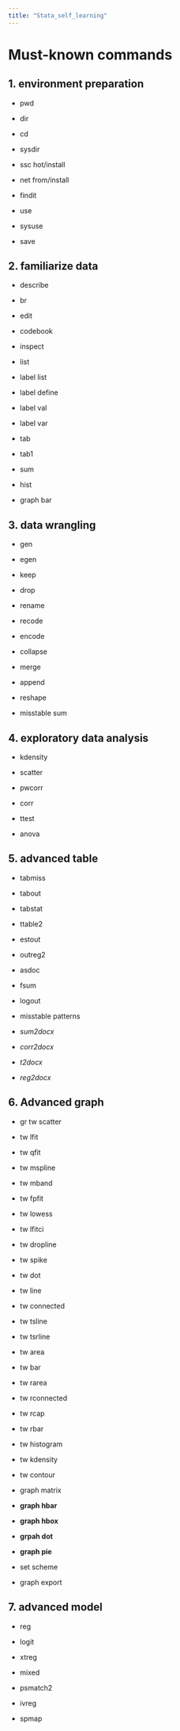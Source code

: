 ```yaml
---
title: "Stata_self_learning"
---
```


# Must-known commands

## 1. environment preparation

-   pwd

-   dir

-   cd

-   sysdir

-   ssc hot/install

-   net from/install

-   findit

-   use

-   sysuse

-   save

## 2. familiarize data

-   describe

-   br

-   edit

-   codebook

-   inspect

-   list

-   label list

-   label define

-   label val

-   label var

-   tab

-   tab1

-   sum

-   hist

-   graph bar

## 3. data wrangling

-   gen

-   egen

-   keep

-   drop

-   rename

-   recode

-   encode

-   collapse

-   merge

-   append

-   reshape

-   misstable sum

## 4. exploratory data analysis

-   kdensity

-   scatter

-   pwcorr

-   corr

-   ttest

-   anova

## 5. advanced table

-   tabmiss

-   tabout

-   tabstat

-   ttable2

-   estout

-   outreg2

-   asdoc

-   fsum

-   logout

-   misstable patterns

-   *sum2docx*

-   *corr2docx*

-   *t2docx*

-   *reg2docx*

## 6. Advanced graph

-   gr tw scatter

-   tw lfit

-   tw qfit

-   tw mspline

-   tw mband

-   tw fpfit

-   tw lowess

-   tw lfitci

-   tw dropline

-   tw spike

-   tw dot

-   tw line

-   tw connected

-   tw tsline

-   tw tsrline

-   tw area

-   tw bar

-   tw rarea

-   tw rconnected

-   tw rcap

-   tw rbar

-   tw histogram

-   tw kdensity

-   tw contour

-   graph matrix

-   **graph hbar**

-   **graph hbox**

-   **grpah dot**

-   **graph pie**

-   set scheme

-   graph export

## 7. advanced model

-   reg

-   logit

-   xtreg

-   mixed

-   psmatch2

-   ivreg

-   spmap
